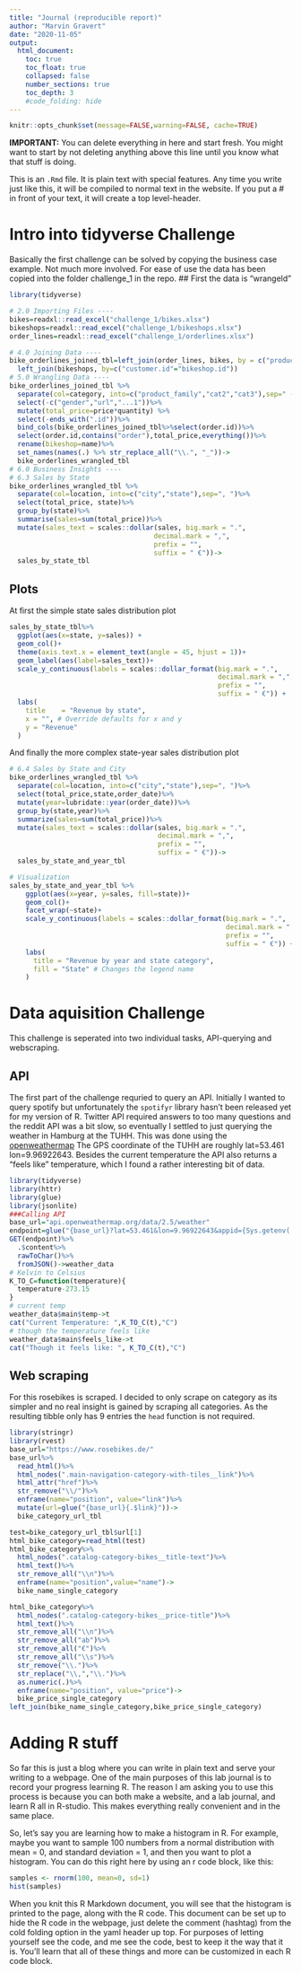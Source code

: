 ```yaml
---
title: "Journal (reproducible report)"
author: "Marvin Gravert"
date: "2020-11-05"
output:
  html_document:
    toc: true
    toc_float: true
    collapsed: false
    number_sections: true
    toc_depth: 3
    #code_folding: hide
---
```


```r
knitr::opts_chunk$set(message=FALSE,warning=FALSE, cache=TRUE)
```

**IMPORTANT:** You can delete everything in here and start fresh. You might want to start by not deleting anything above this line until you know what that stuff is doing.

This is an `.Rmd` file. It is plain text with special features. Any time you write just like this, it will be compiled to normal text in the website. If you put a \# in front of your text, it will create a top level-header.

# Intro into tidyverse Challenge
Basically the first challenge can be solved by copying the business case example. Not much more involved. For ease of use the data has been copied into the folder challenge_1 in the repo.
## First the data is "wrangeld"
```r
library(tidyverse)

# 2.0 Importing Files ----
bikes=readxl::read_excel("challenge_1/bikes.xlsx")
bikeshops=readxl::read_excel("challenge_1/bikeshops.xlsx")
order_lines=readxl::read_excel("challenge_1/orderlines.xlsx")

# 4.0 Joining Data ----
bike_orderlines_joined_tbl=left_join(order_lines, bikes, by = c("product.id" = "bike.id")) %>%
  left_join(bikeshops, by=c("customer.id"="bikeshop.id"))
# 5.0 Wrangling Data ----
bike_orderlines_joined_tbl %>% 
  separate(col=category, into=c("product_family","cat2","cat3"),sep=" - ")%>%
  select(-c("gender","url","...1"))%>%
  mutate(total_price=price*quantity) %>%
  select(-ends_with(".id"))%>%
  bind_cols(bike_orderlines_joined_tbl%>%select(order.id))%>%
  select(order.id,contains("order"),total_price,everything())%>%
  rename(bikeshop=name)%>%
  set_names(names(.) %>% str_replace_all("\\.", "_"))->
  bike_orderlines_wrangled_tbl
# 6.0 Business Insights ----
# 6.3 Sales by State
bike_orderlines_wrangled_tbl %>%
  separate(col=location, into=c("city","state"),sep=", ")%>%
  select(total_price, state)%>%
  group_by(state)%>%
  summarise(sales=sum(total_price))%>%
  mutate(sales_text = scales::dollar(sales, big.mark = ".", 
                                    decimal.mark = ",",
                                    prefix = "",
                                    suffix = " €"))->
  sales_by_state_tbl
```
## Plots 
At first the simple state sales distribution plot
```r
sales_by_state_tbl%>%
  ggplot(aes(x=state, y=sales)) +
  geom_col()+
  theme(axis.text.x = element_text(angle = 45, hjust = 1))+
  geom_label(aes(label=sales_text))+
  scale_y_continuous(labels = scales::dollar_format(big.mark = ".",
                                                    decimal.mark = ",",
                                                    prefix = "",
                                                    suffix = " €")) +
  labs(
    title    = "Revenue by state",
    x = "", # Override defaults for x and y
    y = "Revenue"
  )
```
And finally the more complex state-year sales distribution plot
```r
# 6.4 Sales by State and City
bike_orderlines_wrangled_tbl %>%
  separate(col=location, into=c("city","state"),sep=", ")%>%
  select(total_price,state,order_date)%>%
  mutate(year=lubridate::year(order_date))%>%
  group_by(state,year)%>%
  summarize(sales=sum(total_price))%>%
  mutate(sales_text = scales::dollar(sales, big.mark = ".", 
                                     decimal.mark = ",",
                                     prefix = "",
                                     suffix = " €"))->
  sales_by_state_and_year_tbl

# Visualization
sales_by_state_and_year_tbl %>%
    ggplot(aes(x=year, y=sales, fill=state))+
    geom_col()+
    facet_wrap(~state)+
    scale_y_continuous(labels = scales::dollar_format(big.mark = ".",
                                                      decimal.mark = ",",
                                                      prefix = "",
                                                      suffix = " €")) +
    labs(
      title = "Revenue by year and state category",
      fill = "State" # Changes the legend name
    )
```

# Data aquisition Challenge

This challenge is seperated into two individual tasks, API-querying and webscraping.

## API

The first part of the challenge requried to query an API. Initially I wanted to query spotify but unfortunately the `spotifyr` library hasn't been released yet for my version of R. Twitter API required answers to too many questions and the reddit API was a bit slow, so eventually I settled to just querying the weather in Hamburg at the TUHH. This was done using the [openweathermap](https://home.openweathermap.org/ )
The GPS coordinate of the TUHH are roughly lat=53.461 lon=9.96922643.
Besides the current temperature the API also returns a "feels like" temperature, which I found a rather interesting bit of data.

```r
library(tidyverse)
library(httr)
library(glue)
library(jsonlite)
###Calling API
base_url="api.openweathermap.org/data/2.5/weather"
endpoint=glue("{base_url}?lat=53.461&lon=9.96922643&appid={Sys.getenv('WEATHER_API')}")
GET(endpoint)%>%
  .$content%>%
  rawToChar()%>%
  fromJSON()->weather_data
# Kelvin to Celsius
K_TO_C=function(temperature){
  temperature-273.15 
}
# current temp
weather_data$main$temp->t
cat("Current Temperature: ",K_TO_C(t),"C")
# though the temperature feels like
weather_data$main$feels_like->t
cat("Though it feels like: ", K_TO_C(t),"C")
```

## Web scraping

For this rosebikes is scraped. I decided to only scrape on category as its simpler and no real insight is gained by scraping all categories. As the resulting tibble only has 9 entries the `head` function is not required. 
```r
library(stringr)
library(rvest)
base_url="https://www.rosebikes.de/"
base_url%>% 
  read_html()%>%
  html_nodes(".main-navigation-category-with-tiles__link")%>%
  html_attr("href")%>%
  str_remove("\\/")%>%
  enframe(name="position", value="link")%>%
  mutate(url=glue("{base_url}{.$link}"))->
  bike_category_url_tbl

test=bike_category_url_tbl$url[1]
html_bike_category=read_html(test)
html_bike_category%>%
  html_nodes(".catalog-category-bikes__title-text")%>%
  html_text()%>%
  str_remove_all("\\n")%>%
  enframe(name="position",value="name")->
  bike_name_single_category

html_bike_category%>%
  html_nodes(".catalog-category-bikes__price-title")%>%
  html_text()%>%
  str_remove_all("\\n")%>%
  str_remove_all("ab")%>%
  str_remove_all("€")%>%
  str_remove_all("\\s")%>%
  str_remove("\\.")%>%
  str_replace("\\,","\\.")%>%
  as.numeric(.)%>%
  enframe(name="position", value="price")->
  bike_price_single_category
left_join(bike_name_single_category,bike_price_single_category)

```

# Adding R stuff

So far this is just a blog where you can write in plain text and serve your writing to a webpage. One of the main purposes of this lab journal is to record your progress learning R. The reason I am asking you to use this process is because you can both make a website, and a lab journal, and learn R all in R-studio. This makes everything really convenient and in the same place. 

So, let's say you are learning how to make a histogram in R. For example, maybe you want to sample 100 numbers from a normal distribution with mean = 0, and standard deviation = 1, and then you want to plot a histogram. You can do this right here by using an r code block, like this:

```r
samples <- rnorm(100, mean=0, sd=1)
hist(samples)
```

When you knit this R Markdown document, you will see that the histogram is printed to the page, along with the R code. This document can be set up to hide the R code in the webpage, just delete the comment (hashtag) from the cold folding option in the yaml header up top. For purposes of letting yourself see the code, and me see the code, best to keep it the way that it is. You'll learn that all of these things and more can be customized in each R code block.